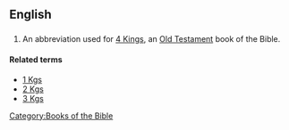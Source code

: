 ==English==
==={{abbreviation}}===
{{infl|en|abbreviation}}
# {{biblical}} An abbreviation used for [[4 Kings]], an [[Old Testament]] book of the Bible.

====Related terms====
*[[1 Kgs]]
*[[2 Kgs]]
*[[3 Kgs]]

[[Category:Books of the Bible]]